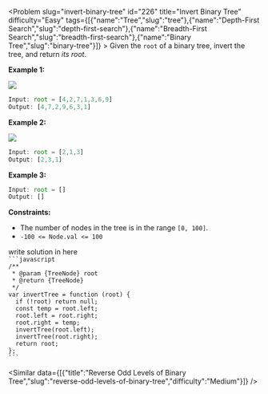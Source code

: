 
<Problem slug="invert-binary-tree" id="226" title="Invert Binary Tree" difficulty="Easy" tags={[{"name":"Tree","slug":"tree"},{"name":"Depth-First Search","slug":"depth-first-search"},{"name":"Breadth-First Search","slug":"breadth-first-search"},{"name":"Binary Tree","slug":"binary-tree"}]} >
    Given the `root` of a binary tree, invert the tree, and return _its root_.

**Example 1:**

![](https://assets.leetcode.com/uploads/2021/03/14/invert1-tree.jpg)
```javascript 
Input: root = [4,2,7,1,3,6,9]
Output: [4,7,2,9,6,3,1]

```

**Example 2:**

![](https://assets.leetcode.com/uploads/2021/03/14/invert2-tree.jpg)
```javascript 
Input: root = [2,1,3]
Output: [2,3,1]

```

**Example 3:**

```javascript 
Input: root = []
Output: []

```

**Constraints:**

*   The number of nodes in the tree is in the range `[0, 100]`.
*   `-100 <= Node.val <= 100`
</Problem >

<Solution>
write solution in here
</Solution>

<Code>
```javascript
/**
 * @param {TreeNode} root
 * @return {TreeNode}
 */
var invertTree = function (root) {
  if (!root) return null;
  const temp = root.left;
  root.left = root.right;
  root.right = temp;
  invertTree(root.left);
  invertTree(root.right);
  return root;
};
```
</Code>

<Similar data={[{"title":"Reverse Odd Levels of Binary Tree","slug":"reverse-odd-levels-of-binary-tree","difficulty":"Medium"}]} />
